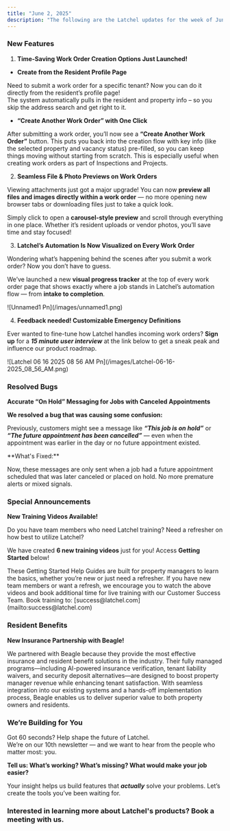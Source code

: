 ```yaml
---
title: "June 2, 2025"
description: "The following are the Latchel updates for the week of June 2, 2025."
---
```


### **New Features**

1. **Time-Saving Work Order Creation Options Just Launched\!**

- **Create from the Resident Profile Page** 

Need to submit a work order for a specific tenant? Now you can do it directly from the resident’s profile page\!\
The system automatically pulls in the resident and property info – so you skip the address search and get right to it.

- **“Create Another Work Order” with One Click**

After submitting a work order, you’ll now see a **“Create Another Work Order”** button. This puts you back into the creation flow with key info (like the selected property and vacancy status) pre-filled, so you can keep things moving without starting from scratch. This is especially useful when creating work orders as part of Inspections and Projects.

2. **Seamless File & Photo Previews on Work Orders**

Viewing attachments just got a major upgrade\! You can now **preview all files and images directly within a work order** — no more opening new browser tabs or downloading files just to take a quick look.

Simply click to open a **carousel-style preview** and scroll through everything in one place. Whether it’s resident uploads or vendor photos, you’ll save time and stay focused\!

3. **Latchel’s Automation Is Now Visualized on Every Work Order**

Wondering what’s happening behind the scenes after you submit a work order? Now you don’t have to guess.

We’ve launched a new **visual progress tracker** at the top of every work order page that shows exactly where a job stands in Latchel’s automation flow — from **intake to completion**.

<Frame>
  ![Unnamed1 Pn](/images/unnamed1.png)
</Frame>

4. **Feedback needed\! Customizable Emergency Definitions**

Ever wanted to fine-tune how Latchel handles incoming work orders? **Sign up** for a **_15 minute user interview_** at the link below to get a sneak peak and influence our product roadmap.

<Frame>
  ![Latchel 06 16 2025 08 56 AM Pn](/images/Latchel-06-16-2025_08_56_AM.png)
</Frame>

<CardGroup cols={2}>
  <Card title="Sign up for early access here." icon="file-pen" iconType="duotone" color="#ff9b8a" horizontal href="https://latchel.typeform.com/to/QNa2vLGl">
    
  </Card>
</CardGroup>

### **Resolved Bugs**

**Accurate “On Hold” Messaging for Jobs with Canceled Appointments**

**We resolved a bug that was causing some confusion:**

Previously, customers might see a message like **_“This job is on hold”_** or **_“The future appointment has been cancelled”_** — even when the appointment was earlier in the day or no future appointment existed.

<Check>
  **What's Fixed:**

  Now, these messages are only sent when a job had a future appointment scheduled that was later canceled or placed on hold. No more premature alerts or mixed signals.
</Check>

### **Special Announcements**

**New Training Videos Available\!**

Do you have team members who need Latchel training? Need a refresher on how best to utilize Latchel?

We have created **6 new training videos** just for you\! Access **Getting Started** below\!

<Card title="Getting Started with Latchel" icon="camera-movie" iconType="duotone" color="#ff9b8a" href="/s/topic/0TO5e000000h9wqGAA/Getting-Started">
  These Getting Started Help Guides are built for property managers to learn the basics, whether you’re new or just need a refresher.
</Card>

<Tip>
  If you have new team members or want a refresh, we encourage you to watch the above videos and book additional time for live training with our Customer Success Team. Book training to: [success@latchel.com](mailto:success@latchel.com)
</Tip>

### **Resident Benefits**

**New Insurance Partnership with Beagle\!**

We partnered with Beagle because they provide the most effective insurance and resident benefit solutions in the industry. Their fully managed programs—including AI-powered insurance verification, tenant liability waivers, and security deposit alternatives—are designed to boost property manager revenue while enhancing tenant satisfaction. With seamless integration into our existing systems and a hands-off implementation process, Beagle enables us to deliver superior value to both property owners and residents.

<CardGroup cols={2}>
  <Card title="Want to learn more? Click here to book a meeting with Beagle!" icon="calendars" iconType="duotone" color="#ff9b8a" horizontal href="https://calendly.com/greg-beagleforpm/beagle-latchel">
    
  </Card>
</CardGroup>

### **We’re Building for You**

Got 60 seconds? Help shape the future of Latchel.\
We’re on our 10th newsletter — and we want to hear from the people who matter most: you.

**Tell us: What’s working? What’s missing? What would make your job easier?**

<CardGroup cols={2}>
  <Card title="Share your feedback here — it’s quick and impactful." icon="message-pen" iconType="duotone" color="#ff9b8a" horizontal href="https://forms.gle/fndzwWLczhkWjBQc8">
    
  </Card>
</CardGroup>

Your insight helps us build features that **_actually_** solve your problems. Let’s create the tools you’ve been waiting for.

### **Interested in learning more about Latchel's products? Book a meeting with us.**

<CardGroup cols={2}>
  <Card title="Get a Demo" icon="comments-question-check" iconType="duotone" color="#ff9b8a" horizontal href="https://latchel.com/demo-request-releases/">
    
  </Card>
</CardGroup>